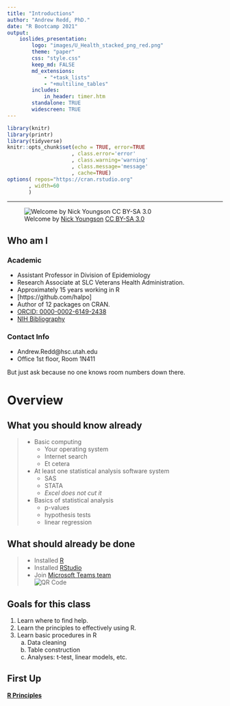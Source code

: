 ```yaml
---
title: "Introductions"
author: "Andrew Redd, PhD."
date: "R Bootcamp 2021"
output: 
    ioslides_presentation:
        logo: "images/U_Health_stacked_png_red.png"
        theme: "paper"
        css: "style.css"
        keep_md: FALSE
        md_extensions: 
            - "+task_lists"
            - "+multiline_tables"
        includes:
            in_header: timer.htm
        standalone: TRUE
        widescreen: TRUE
---
```


```r
library(knitr)
library(printr)
library(tidyverse)
knitr::opts_chunk$set(echo = TRUE, error=TRUE
                     , class.error='error'
                     , class.warning='warning'
                     , class.message='message'
                     , cache=TRUE)
options( repos="https://cran.rstudio.org"
       , width=60
       )
```

-----

![Welcome by [Nick Youngson](http://www.nyphotographic.com/) [CC BY-SA 3.0](http://creativecommons.org/licenses/by-sa/3.0/)](images/welcome50.jpg){.fullpage}

## Who am I

### Academic

* Assistant Professor in Division of Epidemiology
* Research Associate at SLC Veterans Health Administration.
* Approximately 15 years working in R
* [https://github.com/halpo]
* Author of 12 packages on CRAN.
* [ORCID: 0000-0002-6149-2438](https://orcid.org/0000-0002-6149-2438/print)
* [NIH Bibliography](https://www.ncbi.nlm.nih.gov/myncbi/andrew.redd.2/bibliography/public/)

### Contact Info

* Andrew.Redd@hsc.utah.edu
* Office 1st floor, Room 1N411

<div class="notes">
But just ask because no one knows room numbers down there.
</div>


# Overview

## What you should know already

> * Basic computing
>   + Your operating system
>   + Internet search
>   + Et cetera
> * At least one statistical analysis software system
>   + SAS
>   + STATA
>   + *Excel does not cut it*
> * Basics of statistical analysis
>   + p-values
>   + hypothesis tests
>   + linear regression

## What should already be done

> - Installed [R](https://cran.r-project.org)
> - Installed [RStudio](https://rstudio.org)
> - Join [Microsoft Teams team](https://teams.microsoft.com/l/team/19%3aZXNSxAKzU66xF3Ao5-IQ-SO7_DOVqHh4ltU0ilm0-HI1%40thread.tacv2/conversations?groupId=92083ec4-b4ed-4248-b9ea-20ed8ba9fcd9&tenantId=5217e0e7-539d-4563-b1bf-7c6dcf074f91)  
![QR Code](images/teamscode.png)

## Goals for this class

1. Learn where to find help.
2. Learn the principles to effectively using R.
3. Learn basic procedures in R
    a. Data cleaning
    b. Table construction
    c. Analyses: t-test, linear models, etc.

## First Up {.flexbox .vcenter}

**[R Principles](01-Principles.html)**

